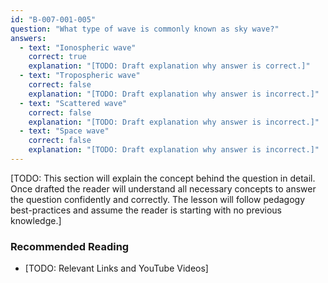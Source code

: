 ```yaml
---
id: "B-007-001-005"
question: "What type of wave is commonly known as sky wave?"
answers:
  - text: "Ionospheric wave"
    correct: true
    explanation: "[TODO: Draft explanation why answer is correct.]"
  - text: "Tropospheric wave"
    correct: false
    explanation: "[TODO: Draft explanation why answer is incorrect.]"
  - text: "Scattered wave"
    correct: false
    explanation: "[TODO: Draft explanation why answer is incorrect.]"
  - text: "Space wave"
    correct: false
    explanation: "[TODO: Draft explanation why answer is incorrect.]"
---
```


[TODO: This section will explain the concept behind the question in detail. Once drafted the reader will understand all necessary concepts to answer the question confidently and correctly. The lesson will follow pedagogy best-practices and assume the reader is starting with no previous knowledge.]

### Recommended Reading

- [TODO: Relevant Links and YouTube Videos]

